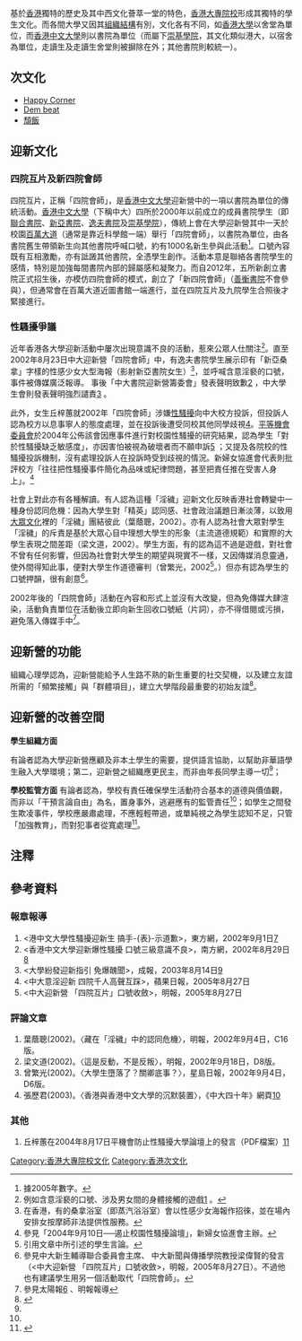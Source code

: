 {{香港教育}}
基於[[香港|香港]]獨特的歷史及其中西文化薈萃一堂的特色，[[香港大專院校|香港大專院校]]形成其獨特的學生文化。而各間大學又因其[[組織結構|組織結構]]有別，文化各有不同，如[[香港大學|香港大學]]以舍堂為單位，而[[香港中文大學|香港中文大學]]則以書院為單位（而屬下[[崇基學院|崇基學院]]，其文化類似港大，以宿舍為單位，走讀生及走讀生舍堂則被摒除在外；其他書院則較統一）。

==次文化==
*[[Happy_Corner|Happy Corner]]
*[[Dem_beat|Dem beat]]
*[[頹飯|頹飯]]

==迎新文化==
===四院互片及新四院會師===
四院互片，正稱「四院會師」，是[[香港中文大學|香港中文大學]]迎新營中的一項以書院為單位的傳統活動。[[香港中文大學|香港中文大學]]（下稱中大）四所於2000年以前成立的成員書院學生（即[[聯合書院|聯合書院]]、[[新亞書院|新亞書院]]、[[逸夫書院|逸夫書院]]及[[崇基學院|崇基學院]]），傳統上會在大學迎新營其中一天於校園[[百萬大道|百萬大道]]（通常是靠近科學館一端）舉行「四院會師」，以書院為單位，由各書院舊生帶領新生向其他書院呼喊口號，約有1000名新生參與此活動<ref>據2005年數字。</ref>。口號內容既有互相激勵，亦有詆譭其他書院，全憑學生創作。活動本意是聯絡各書院學生的感情，特別是加強每間書院內部的歸屬感和凝聚力。而自2012年，五所新創立書院正式招生後，亦模仿四院會師的模式，創立了「新四院會師」（[[善衡書院|善衡書院]]不會參與），但通常會在百萬大道近圖書館一端進行，並在四院互片及九院學生合照後才緊接進行。

===性騷擾爭議===
近年香港各大學迎新活動中屢次出現意識不良的活動，惹來公眾人仕關注<ref>例如含意淫褻的口號、涉及男女間的身體接觸的遊戲[http://www.southcn.com/news/hktwma/hot/200208291051.htm] {{Wayback|url=http://www.southcn.com/news/hktwma/hot/200208291051.htm |date=20170112084829 }}。</ref>。直至2002年8月23日中大迎新營「四院會師」中，有逸夫書院學生展示印有「新亞桑拿」字樣的性感少女大型海報（影射新亞書院女生）<ref>在香港，有的桑拿浴室（即蒸汽浴浴室）會以性感少女海報作招徠，並在場內安排女按摩師非法提供性服務。</ref>，並呼喊含意淫褻的口號，事件被傳媒廣泛報導。 事後「中大書院迎新營籌委會」發表聲明致歉[http://news.eastday.com/epublish/big5/paper148/20020901/class014800005/hwz758033.htm] {{Wayback|url=http://news.eastday.com/epublish/big5/paper148/20020901/class014800005/hwz758033.htm |date=20070227131712 }}，中大學生會則發表聲明強烈譴責[http://www.southcn.com/news/hktwma/hot/200208291051.htm] {{Wayback|url=http://www.southcn.com/news/hktwma/hot/200208291051.htm |date=20170112084829 }}。

此外，女生丘梓蕙就2002年「四院會師」涉嫌[[性騷擾|性騷擾]]向中大校方投訴，但投訴人認為校方以息事寧人的態度處理，並在投訴後遭受同校其他同學歧視[https://web.archive.org/web/20070311003604/http://www.aaf.org.hk/big5/article.adp?article_id=529%5D%5Bhttps%3A%2F%2Fweb.archive.org%2Fweb%2F20071001031624%2Fhttp%3A%2F%2Fwww.aaf.org.hk%2Frepository%2F14%2F2%2F148-yau%20tze%20wai.pdf#search=%22%E6%80%A7%E9%A8%B7%E6%93%BE%2B%E6%98%9F%E6%9C%9F%E4%BA%8C%E6%AA%94%E6%A1%88%2B%E7%84%A1%E7%B7%9A%2B%E4%B8%AD%E5%A4%A7%22]。[[平等機會委員會|平等機會委員會]]於2004年公佈該會因應事件進行對校園性騷擾的研究結果，認為學生「對於性騷擾缺乏敏感度」，亦因害怕被視為破壞者而不願申訴[http://www.eoc.org.hk/EOC/GraphicsFolder/ShowContent.aspx?ItemID=2566] {{Wayback|url=http://www.eoc.org.hk/EOC/GraphicsFolder/ShowContent.aspx?ItemID=2566 |date=20070927223903 }}；又提及各院校的性騷擾投訴機制，沒有處理投訴人在投訴時受到歧視的情況。新婦女協進會代表則批評校方「往往把性騷擾事件簡化為品味或紀律問題，甚至把責任推在受害人身上」。<ref>參見「2004年9月10日──遏止校園性騷擾論壇」，新婦女協進會主辦{{cite web |url=http://www.aaf.org.hk/big5/article.adp?article_id=529 |title=存档副本 |accessdate=2006-08-21 |deadurl=yes |archiveurl=https://web.archive.org/web/20070311003604/http://www.aaf.org.hk/big5/article.adp?article_id=529 |archivedate=2007-03-11 }}。</ref>

社會上對此亦有各種解讀。有人認為這種「淫穢」迎新文化反映香港社會轉變中一種身份認同危機：因為大學生對「精英」認同感、社會政治議題日漸淡薄，以致用[[大眾文化|大眾文化]]裡的「淫穢」團結彼此（葉蔭聰，2002）。亦有人認為社會大眾對學生「淫穢」的斥責是基於大眾心目中理想大學生的形象（主流道德規範）和實際的大學生表現之間差距（梁文道，2002）。學生方面，有的認為這不過是遊戲，對社會不曾有任何影響，但因為社會對大學生的期望與現實不一樣，又因傳媒消息靈通，使外間得知此事，便對大學生作道德審判（曾繁光，2002<ref>引用文章中所引述的學生言論。</ref>。）但亦有認為學生的口號押韻，很有創意<ref>參見中大新生輔導聯合委員會主席、 中大新聞與傳播學院教授梁偉賢的發言（<中大迎新營 「四院互片」口號收斂>，明報，2005年8月27日）。不過他也有建議學生用另一個活動取代「四院會師」。</ref>。

2002年後的「四院會師」活動在內容和形式上並沒有大改變，但為免傳媒大肆渲染，活動負責單位在活動後立即向新生回收口號紙（片詞），亦不得借閱或污損，避免落入傳媒手中<ref>參見太陽報[http://the-sun.orisun.com/channels/news/20050827/20050827023152_0001_1.html] {{Wayback|url=http://the-sun.orisun.com/channels/news/20050827/20050827023152_0001_1.html |date=20160413225442 }}、明報報導</ref>。

==迎新營的功能==
組織心理學認為，迎新營能給予人生路不熟的新生重要的社交契機，以及建立友誼所需的「頻繁接觸」與「群體項目」，建立大學階段最重要的初始友誼<ref name=":0">{{Cite web|url=https://www.eduhk.hk/main/wp-content/uploads/2017/08/170825-HKEJ-Leung-Yick-wah.pdf|title=迎新營的社會與社交功能|accessdate=|author=梁亦華|date=2017-08-25|publisher=《信報財經新聞》|archive-date=2017-11-15|archive-url=https://web.archive.org/web/20171115143819/https://www.eduhk.hk/main/wp-content/uploads/2017/08/170825-HKEJ-Leung-Yick-wah.pdf|dead-url=no}}</ref>。

==迎新營的改善空間==
'''學生組織方面'''

有論者認為大學迎新營應顧及非本土學生的需要，提供語言協助，以幫助非華語學生融入大學環境；第二，迎新營之組織應更民主，而非由年長同學主導一切<ref name=":0" />；

'''學校監管方面'''
有論者認為，學校有責任確保學生活動符合基本的道德與價值觀，而非以「干預言論自由」為名，置身事外，逃避應有的監管責任<ref name=":0" />；如學生之間發生欺凌事件，學校應嚴肅處理，不應輕輕帶過，或單純視之為學生認知不足，只管「加強教育」，而對犯事者從寬處理<ref>{{Cite web|url=http://iknow.hkej.com/php/article.detail.php?aid=29494|title=失去靈魂的舍堂文化|accessdate=|author=梁亦華|date=2017-06-24|publisher=《信報財經新聞》|archive-date=2017-11-15|archive-url=https://web.archive.org/web/20171115201514/http://iknow.hkej.com/php/article.detail.php?aid=29494|dead-url=no}}</ref>。

==注釋==
{{reflist}}

==參考資料==
===報章報導===
#<港中文大學性騷擾迎新生 搞手-{表}-示道歉>，東方網，2002年9月1日[http://news.eastday.com/epublish/big5/paper148/20020901/class014800005/hwz758033.htm] {{Wayback|url=http://news.eastday.com/epublish/big5/paper148/20020901/class014800005/hwz758033.htm |date=20070227131712 }}
#<香港中文大學迎新爆性騷擾 口號三級意識不良>，南方網，2002年8月29日[http://www.southcn.com/news/hktwma/hot/200208291051.htm] {{Wayback|url=http://www.southcn.com/news/hktwma/hot/200208291051.htm |date=20170112084829 }}
#<大學紛發迎新指引 免爆醜聞>，成報，2003年8月14日[https://web.archive.org/web/20060901080322/http://www.hkbu.edu.hk/~su/intro/newspaper/20030814_2.doc]
#<中大意淫迎新 四院千人高聲互踩>，蘋果日報，2005年8月27日
#<中大迎新營 「四院互片」口號收斂>，明報，2005年8月27日

===評論文章===
#葉蔭聰(2002)。〈藏在「淫穢」中的認同危機〉，明報，2002年9月4日，C16版。
#梁文道(2002)。〈這是反動，不是反叛〉，明報，2002年9月18日，D8版。
#曾繁光(2002)。〈大學生墮落了？關卿底事？〉，星島日報，2002年9月4日，D6版。
#張歷君(2003)。〈香港與香港中文大學的沉默裝置〉，《中大四十年》網頁[https://web.archive.org/web/20080827045116/http://www.geocities.com/cu40super/articles/cu401020.txt]

===其他===
#丘梓蕙在2004年8月17日平機會防止性騷擾大學論壇上的發言（PDF檔案）[https://web.archive.org/web/20071001031624/http://www.aaf.org.hk/repository/14/2/148-yau%20tze%20wai.pdf#search=%22%E6%80%A7%E9%A8%B7%E6%93%BE%2B%E6%98%9F%E6%9C%9F%E4%BA%8C%E6%AA%94%E6%A1%88%2B%E7%84%A1%E7%B7%9A%2B%E4%B8%AD%E5%A4%A7%22]
{{香港大專院校}}
[[Category:香港大專院校文化|Category:香港大專院校文化]]
[[Category:香港次文化|Category:香港次文化]]